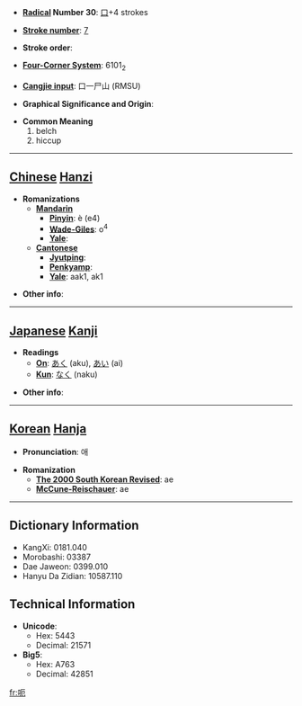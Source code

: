 * '''[[Wiktionary:Chinese radical index| Radical]] Number 30''': [[Wiktionary:Chinese radical index 口|口]]+4 strokes

* '''[[Wiktionary:Chinese total strokes index|Stroke number]]''': [[Wiktionary:Chinese total strokes index 7|7]]

* '''Stroke order''': 

* '''[[Wiktionary:Chinese four corner index|Four-Corner System]]''': 6101<sub>2</sub>

* '''[[Wiktionary:Chinese Cangjie index|Cangjie input]]''': 口一尸山 (RMSU)

* '''Graphical Significance and Origin''': 

* '''Common Meaning'''
*#belch
*# hiccup


----

== [[Chinese]] [[Hanzi]] ==

* '''Romanizations'''
** '''[[Mandarin]]'''
*** '''[[Pinyin]]''': è (e4)
*** '''[[Wade-Giles]]''': o<sup>4</sup>
*** '''[[Yale]]''': 
** '''[[Cantonese]]'''
*** '''[[Jyutping]]''':
*** '''[[Penkyamp]]''': 
*** '''[[Yale]]''': aak1, ak1

* '''Other info''': 

----

== [[Japanese]] [[Kanji]] ==

* '''Readings'''
** '''[[On]]''': [[あく]] (aku), [[あい]] (ai)
** '''[[Kun]]''': [[なく]] (naku)

* '''Other info''':  

----

== [[Korean]] [[Hanja]] ==

* '''Pronunciation''': 애

* '''Romanization'''
** '''[[The 2000 South Korean Revised Romanization|The 2000 South Korean Revised]]''': ae
** '''[[McCune-Reischauer]]''': ae

----

== Dictionary Information ==

* KangXi: 0181.040
* Morobashi: 03387
* Dae Jaweon: 0399.010
* Hanyu Da Zidian: 10587.110

== Technical Information ==

* '''Unicode''':
** Hex: 5443
** Decimal: 21571
* '''Big5''':
** Hex: A763
** Decimal: 42851

[[fr:呃]]